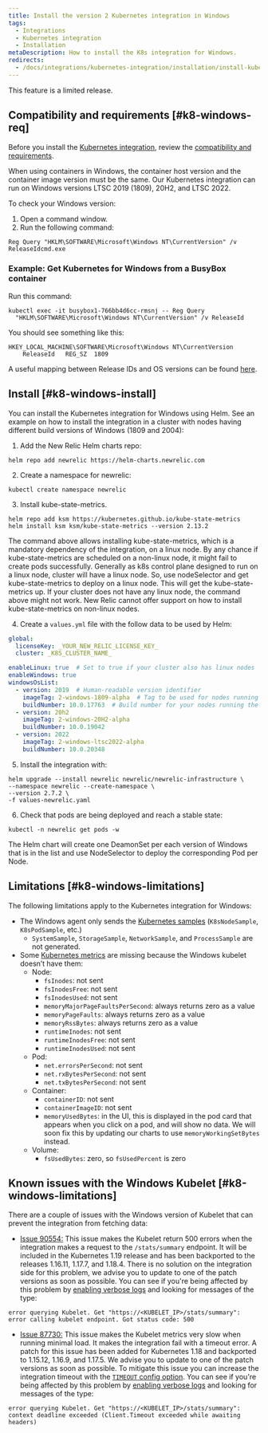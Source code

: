 ```yaml
---
title: Install the version 2 Kubernetes integration in Windows
tags:
  - Integrations
  - Kubernetes integration
  - Installation
metaDescription: How to install the K8s integration for Windows.
redirects:
  - /docs/integrations/kubernetes-integration/installation/install-kubernetes-integration-windows
---
```


<Callout title="LIMITED RELEASE">
  This feature is a limited release.
</Callout>

## Compatibility and requirements [#k8-windows-req]

Before you install the [Kubernetes integration](/docs/integrations/kubernetes-integration/get-started/introduction-kubernetes-integration), review the [compatibility and requirements](/docs/integrations/kubernetes-integration/get-started/kubernetes-integration-compatibility-requirements).

<Callout variant="important">
  When using containers in Windows, the container host version and the container image version must be the same. Our Kubernetes integration can run on Windows versions LTSC 2019 (1809), 20H2, and LTSC 2022.
</Callout>

To check your Windows version:

1. Open a command window.
2. Run the following command:
  ```shell
  Reg Query "HKLM\SOFTWARE\Microsoft\Windows NT\CurrentVersion" /v
  ReleaseIdcmd.exe
  ```

### Example: Get Kubernetes for Windows from a BusyBox container

Run this command:

```shell
kubectl exec -it busybox1-766bb4d6cc-rmsnj -- Reg Query
  "HKLM\SOFTWARE\Microsoft\Windows NT\CurrentVersion" /v ReleaseId
```

You should see something like this:

```shell
HKEY_LOCAL_MACHINE\SOFTWARE\Microsoft\Windows NT\CurrentVersion
	ReleaseId	REG_SZ	1809
```

A useful mapping between Release IDs and OS versions can be found [here](https://hub.docker.com/_/microsoft-windows-servercore).

## Install [#k8-windows-install]

You can install the Kubernetes integration for Windows using Helm. See an example on how to install the integration in a cluster with nodes having different build versions of Windows (1809 and 2004):

1. Add the New Relic Helm charts repo:

  ```shell
  helm repo add newrelic https://helm-charts.newrelic.com
  ```

2. Create a namespace for newrelic:

  ```shell
  kubectl create namespace newrelic
  ```

3. Install kube-state-metrics.

  ```shell
  helm repo add ksm https://kubernetes.github.io/kube-state-metrics
  helm install ksm ksm/kube-state-metrics --version 2.13.2
  ```

<Callout variant="important">
    The command above allows installing kube-state-metrics, which is a mandatory dependency of the integration, on a linux node. By any chance if kube-state-metrics are scheduled on a non-linux node, it might fail to create pods successfully. Generally as k8s control plane designed to run on a linux node, cluster will have a linux node. So, use nodeSelector and get kube-state-metrics to deploy on a linux node. This will get the kube-state-metrics up. If your cluster does not have any linux node, the command above might not work. New Relic cannot offer support on how to install kube-state-metrics on non-linux nodes.
</Callout>


4. Create a `values.yml` file with the follow data to be used by Helm:

  ```yaml
  global:
    licenseKey: _YOUR_NEW_RELIC_LICENSE_KEY_
    cluster: _K8S_CLUSTER_NAME_

  enableLinux: true  # Set to true if your cluster also has linux nodes
  enableWindows: true
  windowsOsList:
    - version: 2019  # Human-readable version identifier
      imageTag: 2-windows-1809-alpha  # Tag to be used for nodes running the windows version above
      buildNumber: 10.0.17763  # Build number for your nodes running the version above. Used as a selector.
    - version: 20h2
      imageTag: 2-windows-20H2-alpha
      buildNumber: 10.0.19042
    - version: 2022
      imageTag: 2-windows-ltsc2022-alpha
      buildNumber: 10.0.20348
  ```

5. Install the integration with:

  ```shell
  helm upgrade --install newrelic newrelic/newrelic-infrastructure \
  --namespace newrelic --create-namespace \
  --version 2.7.2 \
  -f values-newrelic.yaml
  ```

6. Check that pods are being deployed and reach a stable state:

  ```shell
  kubectl -n newrelic get pods -w
  ```

The Helm chart will create one DeamonSet per each version of Windows that is in the list and use NodeSelector to deploy the corresponding Pod per Node.

<InstallFeedback />

## Limitations [#k8-windows-limitations]

The following limitations apply to the Kubernetes integration for Windows:

* The Windows agent only sends the [Kubernetes samples](/docs/integrations/kubernetes-integration/understand-use-data/understand-use-data#event-types) (`K8sNodeSample`, `K8sPodSample`, etc.)
  * `SystemSample`, `StorageSample`, `NetworkSample`, and `ProcessSample` are not generated.
* Some [Kubernetes metrics](/docs/integrations/kubernetes-integration/understand-use-data/understand-use-data#metrics) are missing because the Windows kubelet doesn’t have them:
  * Node:
    * `fsInodes`: not sent
    * `fsInodesFree`: not sent
    * `fsInodesUsed`: not sent
    * `memoryMajorPageFaultsPerSecond`: always returns zero as a value
    * `memoryPageFaults`: always returns zero as a value
    * `memoryRssBytes`: always returns zero as a value
    * `runtimeInodes`: not sent
    * `runtimeInodesFree`: not sent
    * `runtimeInodesUsed`: not sent
  * Pod:
    * `net.errorsPerSecond`: not sent
    * `net.rxBytesPerSecond`: not sent
    * `net.txBytesPerSecond`: not sent
  * Container:
    * `containerID`: not sent
    * `containerImageID`: not sent
    * `memoryUsedBytes`: in the UI, this is displayed in the pod card that appears when you click on a pod, and will show no data. We will soon fix this by updating our charts to use `memoryWorkingSetBytes` instead.
  * Volume:
    * `fsUsedBytes`: zero, so `fsUsedPercent` is zero

## Known issues with the Windows Kubelet [#k8-windows-limitations]

There are a couple of issues with the Windows version of Kubelet that can prevent the integration from fetching data:

* [Issue 90554:](https://github.com/kubernetes/kubernetes/pull/90554) This issue makes the Kubelet return 500 errors when the integration makes a request to the `/stats/summary` endpoint. It will be included in the Kubernetes 1.19 release and has been backported to the releases 1.16.11, 1.17.7, and 1.18.4. There is no solution on the integration side for this problem, we advise you to update to one of the patch versions as soon as possible. You can see if you're being affected by this problem by [enabling verbose logs](/docs/integrations/kubernetes-integration/troubleshooting/get-logs-version#verbose) and looking for messages of the type:

```shell
error querying Kubelet. Get "https://<KUBELET_IP>/stats/summary": error calling kubelet endpoint. Got status code: 500
```

* [Issue 87730:](https://github.com/kubernetes/kubernetes/pull/87730) This issue makes the Kubelet metrics very slow when running minimal load. It makes the integration fail with a timeout error. A patch for this issue has been added for Kubernetes 1.18 and backported to 1.15.12, 1.16.9, and 1.17.5. We advise you to update to one of the patch versions as soon as possible. To mitigate this issue you can increase the integration timeout with the [`TIMEOUT` config option](/docs/integrations/kubernetes-integration/installation/kubernetes-integration-install-configure#kube-state-metrics-timeout-change). You can see if you're being affected by this problem by [enabling verbose logs](/docs/integrations/kubernetes-integration/troubleshooting/get-logs-version#verbose) and looking for messages of the type:

```shell
error querying Kubelet. Get "https://<KUBELET_IP>/stats/summary": context deadline exceeded (Client.Timeout exceeded while awaiting headers)
```
